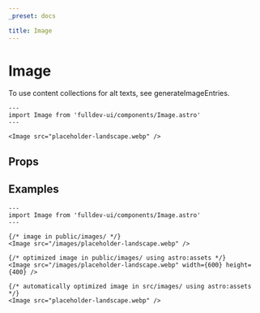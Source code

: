 ```yaml
---
_preset: docs

title: Image
---
```


# Image


To use content collections for alt texts, see <Link href="/overview/content-layer/#image-alt-collections">generateImageEntries</Link>.


```astro live
---
import Image from 'fulldev-ui/components/Image.astro'
---

<Image src="placeholder-landscape.webp" />
```

## Props

<PropsTable />

## Examples

```astro live
---
import Image from 'fulldev-ui/components/Image.astro'
---

{/* image in public/images/ */}
<Image src="/images/placeholder-landscape.webp" />

{/* optimized image in public/images/ using astro:assets */}
<Image src="/images/placeholder-landscape.webp" width={600} height={400} />

{/* automatically optimized image in src/images/ using astro:assets */}
<Image src="placeholder-landscape.webp" />
```
